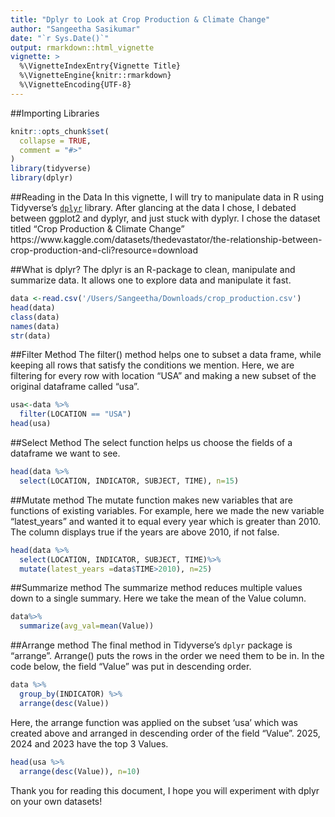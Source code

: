 ```yaml
---
title: "Dplyr to Look at Crop Production & Climate Change"
author: "Sangeetha Sasikumar"
date: "`r Sys.Date()`"
output: rmarkdown::html_vignette
vignette: >
  %\VignetteIndexEntry{Vignette Title}
  %\VignetteEngine{knitr::rmarkdown}
  %\VignetteEncoding{UTF-8}
---
```

##Importing Libraries
```r
knitr::opts_chunk$set(
  collapse = TRUE,
  comment = "#>"
)
library(tidyverse)
library(dplyr)
```

##Reading in the Data
In this vignette, I will try to manipulate data in R using Tidyverse's [`dplyr`](https://dplyr.tidyverse.org/) library. After glancing at the data I chose, I debated between ggplot2 and dyplyr, and just stuck with dyplyr. I chose the dataset titled "Crop Production & Climate Change" https://www.kaggle.com/datasets/thedevastator/the-relationship-between-crop-production-and-cli?resource=download

##What is dplyr?
The dplyr is an R-package to clean, manipulate and summarize data. It allows one to explore data and manipulate it fast. 

```r
data <-read.csv('/Users/Sangeetha/Downloads/crop_production.csv')
head(data)
class(data)
names(data)
str(data)
```

##Filter Method
The filter() method helps one to subset a data frame, while keeping all rows that satisfy the conditions we mention. Here, we are filtering for every row with location "USA" and making a new subset of the original dataframe called "usa". 
```r
usa<-data %>% 
  filter(LOCATION == "USA")
head(usa)
```

##Select Method
The select function helps us choose the fields of a dataframe we want to see. 
```r
head(data %>% 
  select(LOCATION, INDICATOR, SUBJECT, TIME), n=15)

```

##Mutate method
The mutate function makes new variables that are functions of existing variables. For example, here we made the new variable "latest_years" and wanted it to equal every year which is greater than 2010. The column displays true if the years are above 2010, if not false. 
```r

head(data %>% 
  select(LOCATION, INDICATOR, SUBJECT, TIME)%>% 
  mutate(latest_years =data$TIME>2010), n=25)

```

##Summarize method
The summarize method reduces multiple values down to a single summary. Here we take the mean of the Value column. 
```r
data%>%
  summarize(avg_val=mean(Value))

```

##Arrange method
The final method in Tidyverse's `dplyr` package is "arrange". Arrange() puts the rows in the order we need them to be in. In the code below, the field "Value" was put in descending order. 
```r
data %>%
  group_by(INDICATOR) %>%
  arrange(desc(Value))

```

Here, the arrange function was applied on the subset 'usa' which was created above and arranged in descending order of the field "Value". 2025, 2024 and 2023 have the top 3 Values. 
```r
head(usa %>%
  arrange(desc(Value)), n=10)

```

Thank you for reading this document, I hope you will experiment with dplyr on your own datasets!



